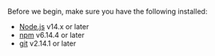 Before we begin, make sure you have the following installed:

- [Node.js](https://nodejs.org/) v14.x or later
- [npm](https://www.npmjs.com/get-npm) v6.14.4 or later
- [git](https://git-scm.com/) v2.14.1 or later
